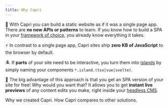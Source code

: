 ```yaml
---
title: Why Capri
---
```


📒 With Capri you can build a static website as if it was a single page app.
There are **no new APIs or patterns** to learn. If you know how to build a SPA in your [framework
of choice](/docs/frameworks), you already know everything it takes.

⚡️ In contrast to a single page app, Capri sites ship **zero KB of JavaScript** to the browser by default.

🏝 If **parts** of your site need to be interactive, you turn them into [islands](/docs/project-structure/islands)
by simply naming your components `*.island.(tsx|vue|svelte)`.

🔮 The big advantage of this approach is that you get an SPA version of your site for free!
Why would you want that? It allows you to get **instant live previews** of any content edits you make,
right inside your [headless CMS](/docs/integrations).

<TwoCols>
  <Card link="/docs/why/motivation" title="Motivation">
    Why we created Capri.
  </Card>
  <Card link="/docs/why/capri-vs-x" title="Capri vs. X">
    How Capri compares to other solutions.
  </Card>
</TwoCols>
